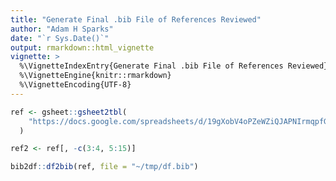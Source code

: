 ```yaml
---
title: "Generate Final .bib File of References Reviewed"
author: "Adam H Sparks"
date: "`r Sys.Date()`"
output: rmarkdown::html_vignette
vignette: >
  %\VignetteIndexEntry{Generate Final .bib File of References Reviewed}
  %\VignetteEngine{knitr::rmarkdown}
  %\VignetteEncoding{UTF-8}
---
```



```r
ref <- gsheet::gsheet2tbl(
    "https://docs.google.com/spreadsheets/d/19gXobV4oPZeWZiQJAPNIrmqpfGQtpapXWcSxaXRw1-M/edit#gid=1699540381"
  )

ref2 <- ref[, -c(3:4, 5:15)]

bib2df::df2bib(ref, file = "~/tmp/df.bib")
```
